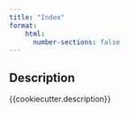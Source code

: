 ```yaml
---
title: "Index"
format:
    html:
      number-sections: false
---
```


Description
-----------

{{cookiecutter.description}}